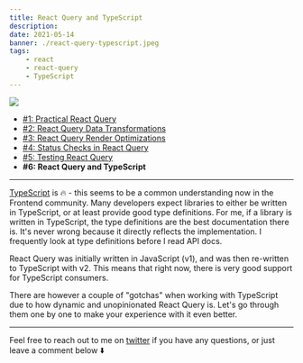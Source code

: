 ```yaml
---
title: React Query and TypeScript
description:
date: 2021-05-14
banner: ./react-query-typescript.jpeg
tags:
    - react
    - react-query
    - TypeScript
---
```



<img src="./react-query-typescript.jpeg" />

<Attribution name="hue12 photography" url="https://unsplash.com/@hue12_photography" />

-   [#1: Practical React Query](practical-react-query)
-   [#2: React Query Data Transformations](react-query-data-transformations)
-   [#3: React Query Render Optimizations](react-query-render-optimizations)
-   [#4: Status Checks in React Query](status-checks-in-react-query)
-   [#5: Testing React Query](testing-react-query)
-   <b>#6: React Query and TypeScript</b>

---

[TypeScript](https://www.typescriptlang.org/) is 🔥 - this seems to be a common understanding now in the Frontend community. Many developers expect libraries to either be written in TypeScript, or at least provide good type definitions. For me, if a library is written in TypeScript, the type definitions are the best documentation there is. It's never wrong because it directly reflects the implementation. I frequently look at type definitions before I read API docs.

React Query was initially written in JavaScript (v1), and was then re-written to TypeScript with v2. This means that right now, there is very good support for TypeScript consumers.

There are however a couple of "gotchas" when working with TypeScript due to how dynamic and unopinionated React Query is. Let's go through them one by one to make your experience with it even better.



---

Feel free to reach out to me on [twitter](https://twitter.com/tkdodo) if you have any questions, or just leave a comment below ⬇️

<Comments withSeparator={false} />
